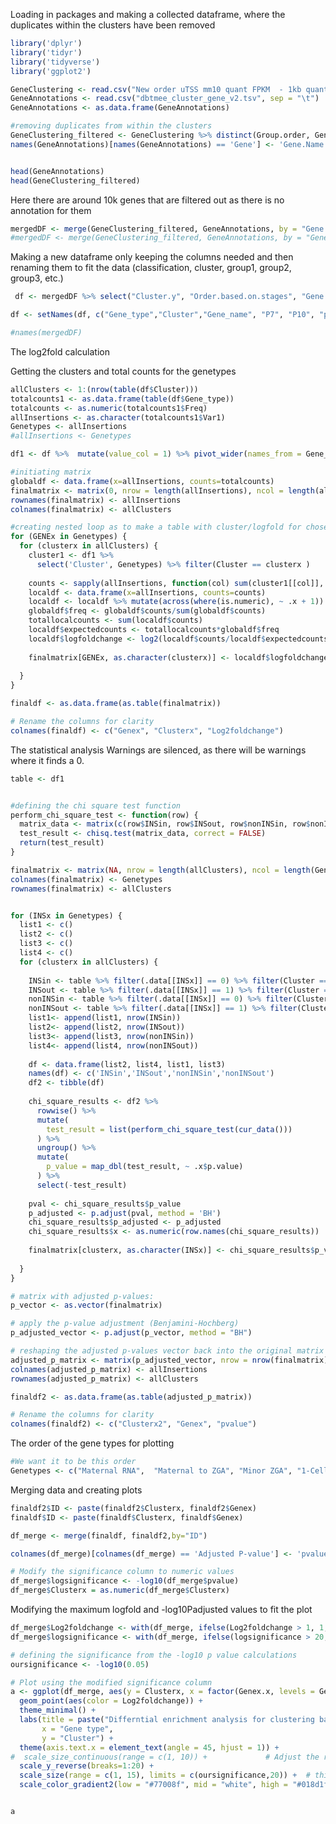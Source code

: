 

Loading in packages and making a collected dataframe, where the duplicates within the clusters have been removed
```{r}
library('dplyr')
library('tidyr')
library('tidyverse')
library('ggplot2')
```


```{r}
GeneClustering <- read.csv("New order uTSS mm10 quant FPKM  - 1kb quantile corrected 10c.txt", sep = "\t")
GeneAnnotations <- read.csv("dbtmee_cluster_gene_v2.tsv", sep = "\t")
GeneAnnotations <- as.data.frame(GeneAnnotations)

#removing duplicates from within the clusters
GeneClustering_filtered <- GeneClustering %>% distinct(Group.order, Gene.Name, .keep_all = TRUE)
names(GeneAnnotations)[names(GeneAnnotations) == 'Gene'] <- 'Gene.Name'


head(GeneAnnotations)
head(GeneClustering_filtered)
```


Here there are around 10k genes that are filtered out as there is no annotation for them
```{r}
mergedDF <- merge(GeneClustering_filtered, GeneAnnotations, by = "Gene.Name", all = FALSE)
#mergedDF <- merge(GeneClustering_filtered, GeneAnnotations, by = "Gene.Name", all = TRUE)
```

Making a new dataframe only keeping the columns needed and then renaming them to fit the data
(classification, cluster, group1, group2, group3, etc.)
```{r}
 df <- mergedDF %>% select("Cluster.y", "Order.based.on.stages", "Gene.Name", "X6.p7.Az.250.16_S14_R1_001", "X4.p10B.AZ.250.14_S10_R1_001", "X1.p12.AZ.200_S1_L001_R1_001_pooled", "X3.NSN.AZ.200_S3_L001_R1_001_pooled", "X4.SN.AZ.200_S4_L001_R1_001_pooled", "X5.MII.AZ.300_S5_L001_R1_001_pooled", "X8.8c.AZ.460_S8_L001_R1_001", "X11.mor.AZ460_S11_L001_R1_001", "X13.bla.AZ460_S13_L001_R1_001")

df <- setNames(df, c("Gene_type","Cluster","Gene_name", "P7", "P10", "p12", "NSN", "SN", "MII", "8cell", "Morula", "Blastocyst"))

#names(mergedDF)
```

The log2fold calculation

Getting the clusters and total counts for the genetypes
```{r}
allClusters <- 1:(nrow(table(df$Cluster)))
totalcounts1 <- as.data.frame(table(df$Gene_type))
totalcounts <- as.numeric(totalcounts1$Freq)
allInsertions <- as.character(totalcounts1$Var1)
Genetypes <- allInsertions
#allInsertions <- Genetypes

df1 <- df %>%  mutate(value_col = 1) %>% pivot_wider(names_from = Gene_type, values_from = value_col, values_fill = 0)
```


```{r}
#initiating matrix
globaldf <- data.frame(x=allInsertions, counts=totalcounts)
finalmatrix <- matrix(0, nrow = length(allInsertions), ncol = length(allClusters))
rownames(finalmatrix) <- allInsertions
colnames(finalmatrix) <- allClusters
```


```{r}
#creating nested loop as to make a table with cluster/logfold for chosen strain
for (GENEx in Genetypes) {
  for (clusterx in allClusters) {
    cluster1 <- df1 %>% 
      select('Cluster', Genetypes) %>% filter(Cluster == clusterx )
    
    counts <- sapply(allInsertions, function(col) sum(cluster1[[col]], na.rm = FALSE))
    localdf <- data.frame(x=allInsertions, counts=counts)
    localdf <- localdf %>% mutate(across(where(is.numeric), ~ .x + 1)) #adding 1 to every value to avoid 0
    globaldf$freq <- globaldf$counts/sum(globaldf$counts)
    totallocalcounts <- sum(localdf$counts)
    localdf$expectedcounts <- totallocalcounts*globaldf$freq
    localdf$logfoldchange <- log2(localdf$counts/localdf$expectedcounts)
    
    finalmatrix[GENEx, as.character(clusterx)] <- localdf$logfoldchange[which(localdf$x == GENEx)]
    
  }
}

finaldf <- as.data.frame(as.table(finalmatrix))

# Rename the columns for clarity
colnames(finaldf) <- c("Genex", "Clusterx", "Log2foldchange")

```




The statistical analysis 
Warnings are silenced, as there will be warnings where it finds a 0.
```{r, warning=FALSE}
table <- df1


#defining the chi square test function
perform_chi_square_test <- function(row) {
  matrix_data <- matrix(c(row$INSin, row$INSout, row$nonINSin, row$nonINSout), nrow = 2, byrow = TRUE)
  test_result <- chisq.test(matrix_data, correct = FALSE)
  return(test_result)
}

finalmatrix <- matrix(NA, nrow = length(allClusters), ncol = length(Genetypes))
colnames(finalmatrix) <- Genetypes
rownames(finalmatrix) <- allClusters


for (INSx in Genetypes) {
  list1 <- c()
  list2 <- c()
  list3 <- c()
  list4 <- c()
  for (clusterx in allClusters) {
    
    INSin <- table %>% filter(.data[[INSx]] == 0) %>% filter(Cluster == clusterx) 
    INSout <- table %>% filter(.data[[INSx]] == 1) %>% filter(Cluster == clusterx) 
    nonINSin <- table %>% filter(.data[[INSx]] == 0) %>% filter(Cluster != clusterx) 
    nonINSout <- table %>% filter(.data[[INSx]] == 1) %>% filter(Cluster != clusterx)
    list1<- append(list1, nrow(INSin))
    list2<- append(list2, nrow(INSout))
    list3<- append(list3, nrow(nonINSin))
    list4<- append(list4, nrow(nonINSout))
    
    df <- data.frame(list2, list4, list1, list3)
    names(df) <- c('INSin','INSout','nonINSin','nonINSout')
    df2 <- tibble(df)
    
    chi_square_results <- df2 %>% 
      rowwise() %>% 
      mutate(
        test_result = list(perform_chi_square_test(cur_data()))
      ) %>% 
      ungroup() %>% 
      mutate(
        p_value = map_dbl(test_result, ~ .x$p.value)
      ) %>% 
      select(-test_result)
    
    pval <- chi_square_results$p_value
    p_adjusted <- p.adjust(pval, method = 'BH')
    chi_square_results$p_adjusted <- p_adjusted
    chi_square_results$x <- as.numeric(row.names(chi_square_results))
    
    finalmatrix[clusterx, as.character(INSx)] <- chi_square_results$p_value[which(chi_square_results$x == clusterx)]
    
  }
}

# matrix with adjusted p-values:
p_vector <- as.vector(finalmatrix)

# apply the p-value adjustment (Benjamini-Hochberg)
p_adjusted_vector <- p.adjust(p_vector, method = "BH")

# reshaping the adjusted p-values vector back into the original matrix dimensions
adjusted_p_matrix <- matrix(p_adjusted_vector, nrow = nrow(finalmatrix), ncol = ncol(finalmatrix))
colnames(adjusted_p_matrix) <- allInsertions
rownames(adjusted_p_matrix) <- allClusters

finaldf2 <- as.data.frame(as.table(adjusted_p_matrix))

# Rename the columns for clarity
colnames(finaldf2) <- c("Clusterx2", "Genex", "pvalue")

```


The order of the gene types for plotting
```{r}
#We want it to be this order
Genetypes <- c("Maternal RNA",  "Maternal to ZGA", "Minor ZGA", "1-Cell Transient", "Major ZGA", "2-Cell Transient", "Maternal to MGA", "Minor ZGA to MGA", "MGA", "4-Cell Transient")
```


Merging data and creating plots
```{r}
finaldf2$ID <- paste(finaldf2$Clusterx, finaldf2$Genex)
finaldf$ID <- paste(finaldf$Clusterx, finaldf$Genex)

df_merge <- merge(finaldf, finaldf2,by="ID") 

colnames(df_merge)[colnames(df_merge) == 'Adjusted P-value'] <- 'pvalue'

# Modify the significance column to numeric values
df_merge$logsignificance <- -log10(df_merge$pvalue)
df_merge$Clusterx = as.numeric(df_merge$Clusterx)
```


Modifying the maximum logfold and -log10Padjusted values to fit the plot
```{r}
df_merge$Log2foldchange <- with(df_merge, ifelse(Log2foldchange > 1, 1, ifelse(Log2foldchange < -1, -1, Log2foldchange)))
df_merge$logsignificance <- with(df_merge, ifelse(logsignificance > 20, 20, logsignificance))

# defining the significance from the -log10 p value calculations
oursignificance <- -log10(0.05)
```


```{r}
# Plot using the modified significance column
a <- ggplot(df_merge, aes(y = Clusterx, x = factor(Genex.x, levels = Genetypes), size = logsignificance)) +
  geom_point(aes(color = Log2foldchange)) +
  theme_minimal() +
  labs(title = paste("Differntial enrichment analysis for clustering based on TSSs"),
       x = "Gene type",
       y = "Cluster") +
  theme(axis.text.x = element_text(angle = 45, hjust = 1)) +
#  scale_size_continuous(range = c(1, 10)) +             # Adjust the range to control the size of the points for only one plot
  scale_y_reverse(breaks=1:20) +
  scale_size(range = c(1, 15), limits = c(oursignificance,20)) +  # this used to compare between plots. to make them comparable, range decides size and limits decides top value
  scale_color_gradient2(low = "#77008f", mid = "white", high = "#018d1f", midpoint = 0,limits = c(-1.01, 1.01)) #Limit sets the top and bottom, but values that falls outside this category will be grey


a



```



